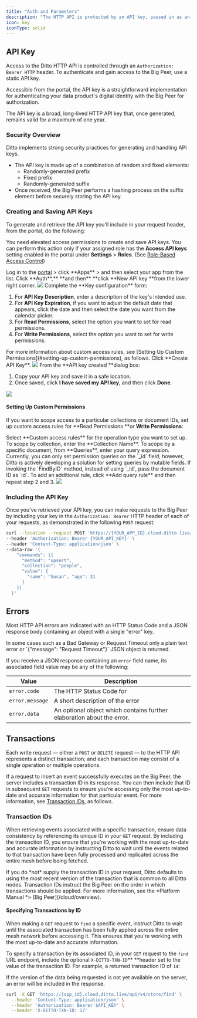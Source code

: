 ```yaml
---
title: "Auth and Parameters"
description: "The HTTP API is protected by an API key, passed in as an Authorization header. A number of other parameters are also permitted for each request."
icon: key
iconType: solid
---
```


## API Key

Access to the Ditto HTTP API is controlled through an `Authorization: Bearer HTTP` header. To authenticate and gain access to the Big Peer, use a static API key.

Accessible from the portal, the API key is a straightforward implementation for authenticating your data product's digital identity with the Big Peer for authorization.

The API key is a broad, long-lived HTTP API key that, once generated, remains valid for a maximum of one year.
### Security Overview

Ditto implements strong security practices for generating and handling API keys.

- The API key is made up of a combination of random and fixed elements:
  - Randomly-generated prefix
  - Fixed prefix
  - Randomly-generated suffix
- Once received, the Big Peer performs a hashing process on the suffix element before securely storing the API key.

### Creating and Saving API Keys

To generate and retrieve the API key you'll include in your request header, from the portal, do the following:

You need elevated access permissions to create and save API keys. You can perform this action only if your assigned role has the **Access API keys** setting enabled in the portal under **Settings** > **Roles**. (See [Role-Based Access Control](/cloud/portal/role-based-access-control))


<Steps>
  <Step >
Log in to the <a href="https://portal.ditto.live/" target="_blank">portal</a> > click **Apps** > and then select your app from the list.
  </Step>
  <Step >
Click **Auth**,** **and then** **click **New API key **from the lower right corner.
<Frame>
  <img src="/images/auth-1.png"/>
</Frame>

  </Step>
  <Step >
Complete the **Key configuration** form:

1. For **API Key Description**, enter a description of the key's intended use.
2. For **API Key Expiration**, if you want to adjust the default date that appears, click the date and then select the date you want from the calendar picker.
3. For **Read Permissions**, select the option you want to set for read permissions.
4. For **Write Permissions**, select the option you want to set for write permissions.


<Info>
  For more information about custom access rules, see [Setting Up Custom Permissions](#setting-up-custom-permissions), as follows.
</Info>
  </Step>
  <Step >
Click **Create API Key**.

<Frame>
  <img src="/images/auth-2.png"/>
</Frame>
  </Step>
    <Step >
From the **API key created **dialog box:

1. Copy your API key and save it in a safe location.
2. Once saved, click **I have saved my API key**, and then click **Done**.

<Frame>
  <img src="/images/auth-3.png"/>
</Frame>
  </Step>
</Steps>


#### Setting Up Custom Permissions

If you want to scope access to a particular collections or document IDs, set up custom access rules for **Read Permissions **or **Write Permissions**:

<Steps>
  <Step >
Select **Custom access rules** for the operation type you want to set up.
  </Step>
  <Step >
To scope by collection, enter the **Collection Name**.
  </Step>
  <Step>
To scope by a specific document, from **Queries**, enter your query expression.

<Info>
  Currently, you can only set permission queries on the `_id` field; however, Ditto is actively developing a solution for setting queries by mutable fields.
</Info>

<Info>
If invoking the `FindByID` method, instead of using `_id`, pass the document ID as `id`.
</Info>
  </Step>
  <Step>
To add an additional rule, click **Add query rule** and then repeat step 2 and 3.

<Frame>
  <img src="/images/auth-4.png"/>
</Frame>
  </Step>
</Steps>


### Including the API Key

Once you've retrieved your API key, you can make requests to the Big Peer by including your key in the `Authorization: Bearer` HTTP header of each of your requests, as demonstrated in the following `POST` request:

```bash cURL
curl --location --request POST 'https://{YOUR_APP_ID}.cloud.ditto.live/api/v4/store/write' \
--header 'Authorization: Bearer {YOUR_API_KEY}' \
--header 'Content-Type: application/json' \
--data-raw '{
    "commands": [{
      "method": "upsert",
      "collection": "people",
      "value": {
        "name": "Susan", "age": 31
      }
    }]
  }'
```


## Errors

Most HTTP API errors are indicated with an HTTP Status Code and a JSON response body containing an object with a single "error" key.


<Info>
  In some cases such as a Bad Gateway or Request Timeout only a plain text error or `{"message": "Request Timeout"}` JSON object is returned.
</Info>


If you receive a JSON response containing an `error` field name, its associated field value may be any of the following:

| **Value**       | **Description**                                                        |
| --------------- | ---------------------------------------------------------------------- |
| `error.code`    | The HTTP Status Code for                                               |
| `error.message` | A short description of the error                                       |
| `error.data`    | An optional object which contains further elaboration about the error. |

## Transactions

Each write request — either a `POST` or `DELETE` request — to the HTTP API represents a distinct transaction; and each transaction may consist of a single operation or multiple operations.

If a request to insert an event successfully executes on the Big Peer, the server includes a transaction ID in its response. You can then include that ID in subsequent `GET` requests to ensure you're accessing only the most up-to-date and accurate information for that particular event. For more information, see [Transaction IDs](#transaction-ids), as follows.

### Transaction IDs

When retrieving events associated with a specific transaction, ensure data consistency by referencing its unique ID in your `GET` request. By including the transaction ID, you ensure that you're working with the most up-to-date and accurate information by instructing Ditto to wait until the events related to that transaction have been fully processed and replicated across the entire mesh before being fetched.


<Info>
  If you do *not* supply the transaction ID in your request, Ditto defaults to using the most recent version of the transaction that is common to all Ditto nodes.
</Info>



<Info>
  Transaction IDs instruct the Big Peer on the order in which transactions should be applied. For more information, see the *Platform Manual *> [Big Peer](/cloud/overview).
</Info>

#### Specifying Transactions by ID

When making a `GET` request to `find` a specific event, instruct Ditto to wait until the associated transaction has been fully applied across the entire mesh network before accessing it. This ensures that you're working with the most up-to-date and accurate information.

To specify a transaction by its associated ID, in your `GET` request to the `find` URL endpoint, include the optional `X-DITTO-TXN-ID`** **header set to the value of the transaction ID. For example, a returned transaction ID of `14`:

<Warning>
  If the version of the data being requested is not yet available on the server, an error will be included in the response.
</Warning>

```bash cURL
curl -X GET 'https://{app_id}.cloud.ditto.live/api/v4/store/find' \
  --header 'Content-Type: application/json' \
  --header 'Authorization: Bearer $API_KEY' \
  --header 'X-DITTO-TXN-ID: 17'
```


